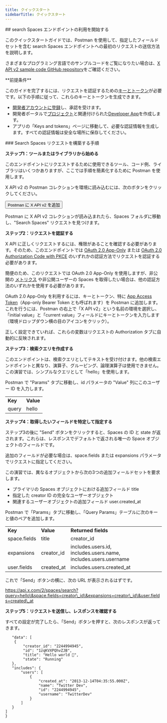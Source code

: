 ```yaml
---
title: クイックスタート
sidebarTitle: クイックスタート
---
```



<div id="getting-started-with-the-search-spaces-endpoint">
  ## search Spaces エンドポイントの利用を開始する
</div>

このクイックスタートガイドでは、Postman を使用して、指定したフィールドセットを含む search Spaces エンドポイントへの最初のリクエストの送信方法を説明します。

さまざまなプログラミング言語でのサンプルコードをご覧になりたい場合は、[X API v2 sample code GitHub repository](https://github.com/xdevplatform/Twitter-API-v2-sample-code)をご確認ください。

<Note>
  **前提条件**

  このガイドを完了するには、リクエストを認証するための[キーとトークン](/ja/resources/fundamentals/authentication)が必要です。以下の手順に従って、これらのキーとトークンを生成できます。

  - [開発者アカウントに登録](https://developer.x.com/en/apply-for-access)し、承認を受けます。
  - 開発者ポータルで[プロジェクト](/ja/resources/fundamentals/projects)と関連付けられた[Developer App](/ja/resources/fundamentals/developer-apps)を作成します。
  - アプリの「Keys and tokens」ページに移動して、必要な認証情報を生成します。すべての認証情報は安全な場所に保存してください。
</Note>

<div id="steps-to-build-a-search-spaces-request">
  ### Search Spaces リクエストを構築する手順
</div>

**ステップ1：ツールまたはライブラリから始める**

このエンドポイントにリクエストするために使用できるツール、コード例、ライブラリはいくつかありますが、ここでは手順を簡素化するために Postman を使用します。

X API v2 の Postman コレクションを環境に読み込むには、次のボタンをクリックしてください。

<Button href="https://app.getpostman.com/run-collection/9956214-784efcda-ed4c-4491-a4c0-a26470a67400">
  Postman に X API v2 を追加
</Button>

Postman に X API v2 コレクションが読み込まれたら、Spaces フォルダに移動し、"Search Spaces" リクエストを見つけます。
 

**ステップ2：リクエストを認証する**

X API に正しくリクエストするには、権限があることを確認する必要があります。そのため、このエンドポイントでは [OAuth 2.0 App-Only](/ja/resources/fundamentals/authentication#bearer-token-also-known-as-app-only) または [OAuth 2.0 Authorization Code with PKCE](/ja/resources/fundamentals/authentication#oauth-2-0-authorization-code-flow-with-pkce-2) のいずれかの認証方法でリクエストを認証する必要があります。

簡便のため、このリクエストでは OAuth 2.0 App-Only を使用しますが、非公開の [メトリクス](/ja/x-api/fundamentals/metrics) や非公開ユーザーの Spaces を取得したい場合は、他の認証方法のいずれかを使用する必要があります。 

OAuth 2.0 App-Only を利用するには、キーとトークン、特に [App Access Token](/ja/resources/fundamentals/authentication#bearer-token-also-known-as-app-only)（App-only Bearer Token とも呼ばれます）を Postman に追加します。これを行うには、Postman の右上で「X API v2」という名前の環境を選択し、「initial value」と「current value」フィールドにキーとトークンを入力します（環境ドロップダウン横の目のアイコンをクリック）。

正しく設定できていれば、これらの変数はリクエストの Authorization タブに自動的に反映されます。
 

**ステップ3：検索クエリを作成する**

このエンドポイントは、検索クエリとしてテキストを受け付けます。他の検索エンドポイントと異なり、演算子、グルーピング、論理演算子は使用できません。この演習では、シンプルなクエリとして「hello」を使用します。

Postman で "Params" タブに移動し、id パラメータの "Value" 列にこのユーザー ID を入力します。

|     |     |
| :--- | :--- |
| **Key** | **Value** |
| query | hello |

**ステップ4：取得したいフィールドを特定して指定する**

ステップ3の後に "Send" ボタンをクリックすると、Spaces の ID と state が返されます。これらは、レスポンスでデフォルトで返される唯一の Space オブジェクトのフィールドです。

追加のフィールドが必要な場合は、space.fields または expansions パラメータでリクエストに指定してください。

この演習では、異なるオブジェクトから次の3つの追加フィールドセットを要求します。

- プライマリの Spaces オブジェクトにおける追加フィールド title
- 指定した creator ID の完全なユーザーオブジェクト
- 関連するユーザーオブジェクトの追加フィールド user.created\_at

Postman で「Params」タブに移動し、「Query Params」テーブルに次のキーと値のペアを追加します。

|     |     |     |
| :--- | :--- | :--- |
| **Key** | **Value** | **Returned fields** |
| space.fields | title | creator\_id |
| expansions | creator\_id | includes.users.id, includes.users.name, includes.users.username |
| user.fields | created\_at | includes.users.created\_at |

これで「Send」ボタンの横に、次の URL が表示されるはずです。

https://api.x.com/2/spaces/search?query=hello\&space.fields=creator\_id\&expansions=creator\_id\&user.fields=created\_at

**ステップ5：リクエストを送信し、レスポンスを確認する**

すべての設定が完了したら、「Send」ボタンを押すと、次のレスポンスが返ってきます。

```{
   "data": [
    {
        "creator_id": "2244994945",
        "id": "1zqKVXPQhvZJB",
        "title": "Hello world 👋",
        "state": "Running"
   },
   "includes": {
       "users": [
           {
               "created_at": "2013-12-14T04:35:55.000Z",
               "name": "Twitter Dev",
               "id": "2244994945",
               "username": "TwitterDev"
           }
       ]
   }
]
}
```